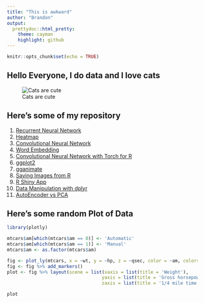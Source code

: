 ```yaml
---
title: "This is awkward"
author: "Brandon"
output:
  prettydoc::html_pretty:
    theme: cayman
    highlight: github
---
```


```r
knitr::opts_chunk$set(echo = TRUE)
```

## Hello Everyone, I do data and I love cats

![Cats are cute](https://scontent.fkul16-1.fna.fbcdn.net/v/t1.0-9/118472338_10217846560375175_5201534182049198665_o.jpg?_nc_cat=100&ccb=1-3&_nc_sid=84a396&_nc_eui2=AeGnrIB3oaquTOTHuhtRRdThmd-n2qbvrxGZ36fapu-vEVYg1IBSXmYRHaxKqFww1Xc&_nc_ohc=bnG5JGSzbkYAX-vbB-T&_nc_ht=scontent.fkul16-1.fna&oh=6c03af30639cfa535bba7870bffec704&oe=606E06D4)

## Here's some of my repository 

1. [Recurrent Neural Network](https://brandonyph.github.io/Introduction-to-RNN-in-R/)
2. [Heatmap](https://github.com/brandonyph/Heatmap-Tutorial-in-R)
3. [Convolutional Neural Network](https://github.com/brandonyph/Introduction-to-CNN-in-R)
4. [Word Embedding](https://github.com/brandonyph/Introduction-to-Word-Embedding-in-R)
5. [Convolutional Neural Network with Torch for R](https://brandonyph.github.io/Torch-for-R-CNN-Example/)
6. [ggplot2](https://brandonyph.github.io/ggplot2-tutorial/)
7. [gganimate](https://brandonyph.github.io/gganimate-tutorial/)
8. [Saving Images from R](https://brandonyph.github.io/Saving-Plot-As-Image/)
9. [R Shiny App](https://github.com/brandonyph/R-Shinny-Tutorial)
10. [Data Manipulation with dplyr](https://brandonyph.github.io/Data-Manipulation-with-dplyr/)
11. [AutoEncoder vs PCA](https://github.com/brandonyph/AutoEncoder-vs-PCA-Dimensional-Reduction)

## Here's some random Plot of Data

```r
library(plotly)

mtcars$am[which(mtcars$am == 0)] <- 'Automatic'
mtcars$am[which(mtcars$am == 1)] <- 'Manual'
mtcars$am <- as.factor(mtcars$am)

fig <- plot_ly(mtcars, x = ~wt, y = ~hp, z = ~qsec, color = ~am, colors = c('#BF382A', '#0C4B8E'))
fig <- fig %>% add_markers()
plot <- fig %>% layout(scene = list(xaxis = list(title = 'Weight'),
                                   yaxis = list(title = 'Gross horsepower'),
                                   zaxis = list(title = '1/4 mile time')))

```
```r
plot
```

